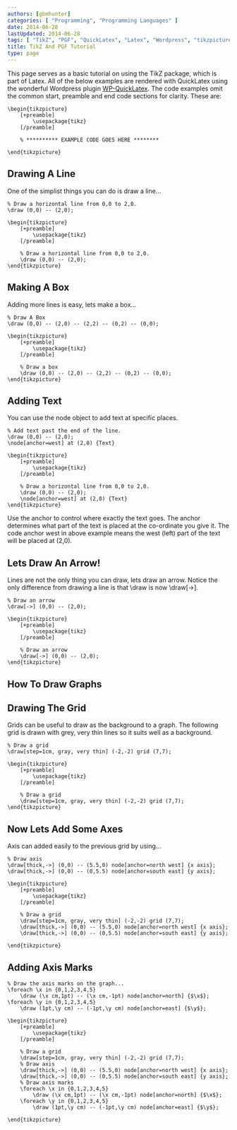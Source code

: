 ```yaml
---
authors: [gbmhunter]
categories: [ "Programming", "Programming Languages" ]
date: 2014-06-28
lastUpdated: 2014-06-28
tags: [ "TikZ", "PGF", "QuickLatex", "Latex", "Wordpress", "tikzpicture", "line", "box", "arrow", "text" ]
title: TikZ And PGF Tutorial
type: page
---
```


This page serves as a basic tutorial on using the TikZ package, which is part of Latex. All of the below examples are rendered with QuickLatex using the wonderful Wordpress plugin [WP-QuickLatex](http://wordpress.org/plugins/wp-quicklatex/). The code examples omit the common start, preamble and end code sections for clarity. These are:

```text
\begin{tikzpicture}
	[+preamble]
		\usepackage{tikz}
	[/preamble]
	
	% ********** EXAMPLE CODE GOES HERE ********
	
\end{tikzpicture}
```

## Drawing A Line

One of the simplist things you can do is draw a line...

```text
% Draw a horizontal line from 0,0 to 2,0.
\draw (0,0) -- (2,0);	
```

```
\begin{tikzpicture}
	[+preamble]
		\usepackage{tikz}
	[/preamble]

	% Draw a horizontal line from 0,0 to 2,0.
	\draw (0,0) -- (2,0);
\end{tikzpicture}
```

## Making A Box

Adding more lines is easy, lets make a box...

```text
% Draw A Box
\draw (0,0) -- (2,0) -- (2,2) -- (0,2) -- (0,0);
```

```
\begin{tikzpicture}
	[+preamble]
		\usepackage{tikz}
	[/preamble]

	% Draw a box
	\draw (0,0) -- (2,0) -- (2,2) -- (0,2) -- (0,0);
\end{tikzpicture}
```

## Adding Text

You can use the node object to add text at specific places.

```text
% Add text past the end of the line.
\draw (0,0) -- (2,0);
\node[anchor=west] at (2,0) {Text}
```

```
\begin{tikzpicture}
	[+preamble]
		\usepackage{tikz}
	[/preamble]

	% Draw a horizontal line from 0,0 to 2,0.
	\draw (0,0) -- (2,0);
	\node[anchor=west] at (2,0) {Text}
\end{tikzpicture}
```

Use the anchor to control where exactly the text goes. The anchor determines what part of the text is placed at the co-ordinate you give it. The code anchor west in above example means the west (left) part of the text will be placed at (2,0).

## Lets Draw An Arrow!

Lines are not the only thing you can draw, lets draw an arrow. Notice the only difference from drawing a line is that \draw is now \draw[->].

```text
% Draw an arrow
\draw[->] (0,0) -- (2,0);
```

```
\begin{tikzpicture}
	[+preamble]
		\usepackage{tikz}
	[/preamble]

	% Draw an arrow
	\draw[->] (0,0) -- (2,0);
\end{tikzpicture}
```	

## How To Draw Graphs

## Drawing The Grid

Grids can be useful to draw as the background to a graph. The following grid is drawn with grey, very thin lines so it suits well as a background.

```text
% Draw a grid
\draw[step=1cm, gray, very thin] (-2,-2) grid (7,7);
```

```
\begin{tikzpicture}
	[+preamble]
		\usepackage{tikz}
	[/preamble]

	% Draw a grid
	\draw[step=1cm, gray, very thin] (-2,-2) grid (7,7);
\end{tikzpicture}
```	

## Now Lets Add Some Axes

Axis can added easily to the previous grid by using...

```
% Draw axis
\draw[thick,->] (0,0) -- (5.5,0) node[anchor=north west] {x axis};
\draw[thick,->] (0,0) -- (0,5.5) node[anchor=south east] {y axis};	
```

```
\begin{tikzpicture}
	[+preamble]
		\usepackage{tikz}
	[/preamble]

	% Draw a grid
	\draw[step=1cm, gray, very thin] (-2,-2) grid (7,7);
	\draw[thick,->] (0,0) -- (5.5,0) node[anchor=north west] {x axis};
	\draw[thick,->] (0,0) -- (0,5.5) node[anchor=south east] {y axis};		

\end{tikzpicture}
```	

## Adding Axis Marks

```   
% Draw the axis marks on the graph...
\foreach \x in {0,1,2,3,4,5}
	\draw (\x cm,1pt) -- (\x cm,-1pt) node[anchor=north] {$\x$};
\foreach \y in {0,1,2,3,4,5}
	\draw (1pt,\y cm) -- (-1pt,\y cm) node[anchor=east] {$\y$};
```

```
\begin{tikzpicture}
	[+preamble]
		\usepackage{tikz}
	[/preamble]

	% Draw a grid
	\draw[step=1cm, gray, very thin] (-2,-2) grid (7,7);
	% Draw axis
	\draw[thick,->] (0,0) -- (5.5,0) node[anchor=north west] {x axis};
	\draw[thick,->] (0,0) -- (0,5.5) node[anchor=south east] {y axis};
	% Draw axis marks
	\foreach \x in {0,1,2,3,4,5}
		\draw (\x cm,1pt) -- (\x cm,-1pt) node[anchor=north] {$\x$};
	\foreach \y in {0,1,2,3,4,5}
		\draw (1pt,\y cm) -- (-1pt,\y cm) node[anchor=east] {$\y$};

\end{tikzpicture}
```